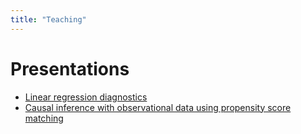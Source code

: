 ```yaml
---
title: "Teaching"
---
```


# Presentations

- [Linear regression diagnostics](./presentations/2023-09-24_regression_diagnostics.html)
- [Causal inference with observational data using propensity score matching](./presentations/2023-09-24_causal_inference_matching.html)